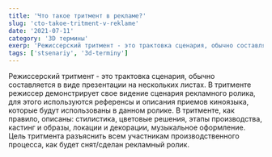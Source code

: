 ```yaml
---
title: 'Что такое тритмент в рекламе?'
slug: 'cto-takoe-tritment-v-reklame'
date: '2021-07-11'
category: '3D термины'
exerp: 'Режиссерский тритмент - это трактовка сценария, обычно составляется в виде...'
tags: ['stsenariy', '3d-terminy']
---
```

Режиссерский тритмент - это трактовка сценария, обычно составляется в виде презентации на нескольких листах. В тритменте режиссер демонстрирует свое видение сценария рекламного ролика, для этого используются референсы и описания приемов киноязыка, которые будут использованы в данном ролике. В тритменте, как правило, описаны: стилистика, цветовые решения, этапы производства, кастинг и образы, локации и декорации, музыкальное оформление. Цель тритмента разъяснить всем участникам производственного процесса, как будет снят/сделан рекламный ролик. 